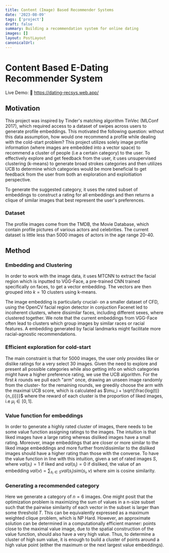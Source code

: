 ```yaml
---
title: Content (Image) Based Recommender Systems
date: '2023-08-09'
tags: ['project']
draft: false
summary: Building a recommendation system for online dating
images: []
layout: PostLayout
canonicalUrl:
---
```


# Content Based E-Dating Recommender System

Live Demo: 🚀 https://dating-recsys.web.app/

## Motivation

This project was inspired by Tinder's matching algorithm TinVec (MLConf 2017), which required access to a dataset of swipes across users to generate profile embeddings.
This motivated the following question: without this data assumption, how would one recommend a profile while dealing with the cold-start problem?
This project utilizes solely image profile information (where images are embedded into a vector space) to recommend a cluster of people (i.e a certain category) to the user.
To effectively explore and get feedback from the user, it uses unsupervised clustering (k-means) to generate broad strokes categories and then utilizes UCB to determine which categories would be more beneficial to get feedback from the user from both an exploration and exploitiation perspective.

To generate the suggested category, it uses the rated subset of embeddings to construct a rating for all embeddings and then returns a clique of similar images that best represent the user's preferences.

### Dataset

The profile images come from the TMDB, the Movie Database, which contain profile pictures of various actors and celebrities. The current dataset is little less than 5000 images of actors in the age range 20-40.

## Method

### Embedding and Clustering

In order to work with the image data, it uses MTCNN to extract the facial region which is inputted to VGG-Face, a pre-trained CNN trained specifically on faces, to get a vector embedding.
The vectors are then grouped into $k=10$ clusters using k-means.

The image embedding is particularly crucial- on a smaller dataset of CFD, using the OpenCV facial region detector in conjuction Facenet led to incoherent clusters, where dissimilar faces, including different sexes, where clustered together.
We note that the current embeddings from VGG-Face often lead to clusters which group images by similar races or racial features. A embedding generated by facial landmarks might facilitate more racial-agnostic recommendations.

### Efficient exploration for cold-start

The main constraint is that for $5000$ images, the user only provides like or dislike ratings for a very select $30$ images. Given the need to explore and present all possible categories while also getting info on which categories might have a higher preference rating, we use the UCB algorithm. For the first $k$ rounds we pull each "arm" once, drawing an unseen image randomly from the cluster- for the remaining rounds, we greedily choose the arm with the maximal UCB score, which is calculated as $\mu_i  + \sqrt{\frac{log(t)}{n_{i}}}$ where the reward of each cluster is the proportion of liked images, i.e $\mu_i \in [0,1]$.

### Value function for embeddings

In order to generate a highly rated cluster of images, there needs to be some value function assigning ratings to the images.
The intuition is that liked images have a large rating whereas disliked images have a small rating. Moreover, image embeddings that are closer or more similar to the liked image embeddings and more further from/dissimilar to the disliked images should have a higher rating than those with the converse.
To have the value function in line with this intuition, given a set of rated images $S$, where $val(s_i) = 1$ if liked and $val(s_i) = 0$ if disliked, the value of an embedding $val(v) = \sum_{s_i \in S} val(s_i) sim(s_i, v)$ where $sim$ is cosine similarity.

### Generating a recommended category

Here we generate a category of $n=6$ images. One might posit that the optimization problem is maximizing the sum of values in a n-size subset such that the pairwise similarity of each vector in the subset is larger than some threshold $T$. This can be equivalently expressed as a maximum weighted clique problem, which is NP Hard.
However, an approximate solution can be determined in a computationally efficient manner: points close to the maximal value image, due to the spatial construction of the value function, should also have a very high value. Thus, to determine a cluster of high sum value, it is enough to build a cluster of points around a high value point (either the maximum or the next largest value embeddings).
